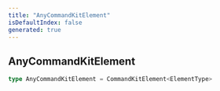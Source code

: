 ```yaml
---
title: "AnyCommandKitElement"
isDefaultIndex: false
generated: true
---
```



<!-- This file was generated from the CommandKit source. Do not modify. Instead, re-run the "docgen" script -->


## AnyCommandKitElement

<GenerationInfo sourceFile="packages/commandkit/src/components/common/element.ts" sourceLine="25" packageName="commandkit" />



```ts title="Signature"
type AnyCommandKitElement = CommandKitElement<ElementType>
```
